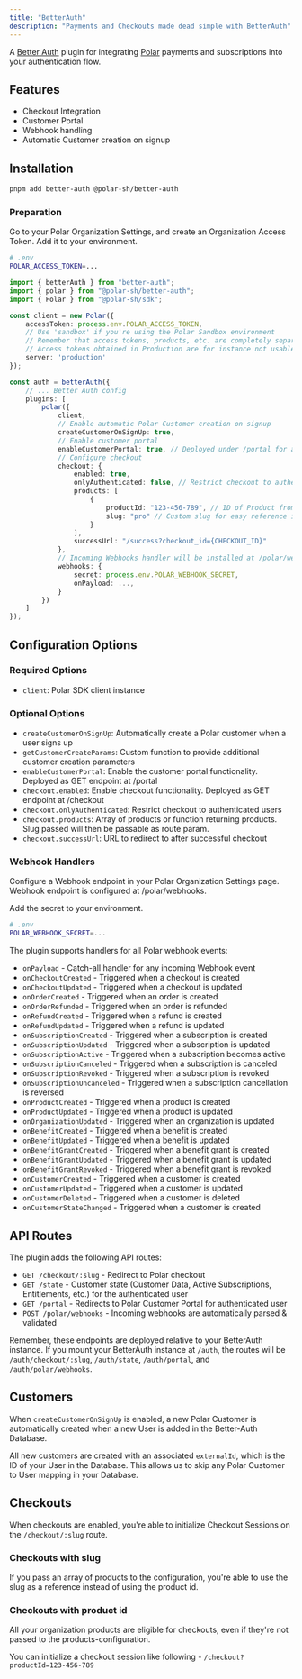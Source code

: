 ```yaml
---
title: "BetterAuth"
description: "Payments and Checkouts made dead simple with BetterAuth"
---
```


A [Better Auth](https://github.com/better-auth/better-auth) plugin for integrating [Polar](https://polar.sh) payments and subscriptions into your authentication flow.

## Features

- Checkout Integration
- Customer Portal
- Webhook handling
- Automatic Customer creation on signup

## Installation

```bash
pnpm add better-auth @polar-sh/better-auth
```

### Preparation

Go to your Polar Organization Settings, and create an Organization Access Token. Add it to your environment.

```bash
# .env
POLAR_ACCESS_TOKEN=...
```

```typescript
import { betterAuth } from "better-auth";
import { polar } from "@polar-sh/better-auth";
import { Polar } from "@polar-sh/sdk";

const client = new Polar({
    accessToken: process.env.POLAR_ACCESS_TOKEN,
    // Use 'sandbox' if you're using the Polar Sandbox environment
    // Remember that access tokens, products, etc. are completely separated between environments.
    // Access tokens obtained in Production are for instance not usable in the Sandbox environment.
    server: 'production'
});

const auth = betterAuth({
    // ... Better Auth config
    plugins: [
        polar({
            client,
            // Enable automatic Polar Customer creation on signup
            createCustomerOnSignUp: true,
            // Enable customer portal
            enableCustomerPortal: true, // Deployed under /portal for authenticated users
            // Configure checkout
            checkout: {
                enabled: true,
                onlyAuthenticated: false, // Restrict checkout to authenticated users
                products: [
                    {
                        productId: "123-456-789", // ID of Product from Polar Dashboard
                        slug: "pro" // Custom slug for easy reference in Checkout URL, e.g. /checkout/pro
                    }
                ],
                successUrl: "/success?checkout_id={CHECKOUT_ID}"
            },
            // Incoming Webhooks handler will be installed at /polar/webhooks
            webhooks: {
                secret: process.env.POLAR_WEBHOOK_SECRET,
                onPayload: ...,
            }
        })
    ]
});
```

## Configuration Options

### Required Options

- `client`: Polar SDK client instance

### Optional Options

- `createCustomerOnSignUp`: Automatically create a Polar customer when a user signs up
- `getCustomerCreateParams`: Custom function to provide additional customer creation parameters
- `enableCustomerPortal`: Enable the customer portal functionality. Deployed as GET endpoint at /portal
- `checkout.enabled`: Enable checkout functionality. Deployed as GET endpoint at /checkout
- `checkout.onlyAuthenticated`: Restrict checkout to authenticated users
- `checkout.products`: Array of products or function returning products. Slug passed will then be passable as route param.
- `checkout.successUrl`: URL to redirect to after successful checkout

### Webhook Handlers

Configure a Webhook endpoint in your Polar Organization Settings page. Webhook endpoint is configured at /polar/webhooks.

Add the secret to your environment.

```bash
# .env
POLAR_WEBHOOK_SECRET=...
```

The plugin supports handlers for all Polar webhook events:

- `onPayload` - Catch-all handler for any incoming Webhook event
- `onCheckoutCreated` - Triggered when a checkout is created
- `onCheckoutUpdated` - Triggered when a checkout is updated
- `onOrderCreated` - Triggered when an order is created
- `onOrderRefunded` - Triggered when an order is refunded
- `onRefundCreated` - Triggered when a refund is created
- `onRefundUpdated` - Triggered when a refund is updated
- `onSubscriptionCreated` - Triggered when a subscription is created
- `onSubscriptionUpdated` - Triggered when a subscription is updated
- `onSubscriptionActive` - Triggered when a subscription becomes active
- `onSubscriptionCanceled` - Triggered when a subscription is canceled
- `onSubscriptionRevoked` - Triggered when a subscription is revoked
- `onSubscriptionUncanceled` - Triggered when a subscription cancellation is reversed
- `onProductCreated` - Triggered when a product is created
- `onProductUpdated` - Triggered when a product is updated
- `onOrganizationUpdated` - Triggered when an organization is updated
- `onBenefitCreated` - Triggered when a benefit is created
- `onBenefitUpdated` - Triggered when a benefit is updated
- `onBenefitGrantCreated` - Triggered when a benefit grant is created
- `onBenefitGrantUpdated` - Triggered when a benefit grant is updated
- `onBenefitGrantRevoked` - Triggered when a benefit grant is revoked
- `onCustomerCreated` - Triggered when a customer is created
- `onCustomerUpdated` - Triggered when a customer is updated
- `onCustomerDeleted` - Triggered when a customer is deleted
- `onCustomerStateChanged` - Triggered when a customer is created

## API Routes

The plugin adds the following API routes:

- `GET /checkout/:slug` - Redirect to Polar checkout
- `GET /state` - Customer state (Customer Data, Active Subscriptions, Entitlements, etc.) for the authenticated user
- `GET /portal` - Redirects to Polar Customer Portal for authenticated user
- `POST /polar/webhooks` - Incoming webhooks are automatically parsed & validated

Remember, these endpoints are deployed relative to your BetterAuth instance. If you mount your BetterAuth instance at `/auth`, the routes will be `/auth/checkout/:slug`, `/auth/state`, `/auth/portal`, and `/auth/polar/webhooks`.

## Customers

When `createCustomerOnSignUp` is enabled, a new Polar Customer is automatically created when a new User is added in the Better-Auth Database.

All new customers are created with an associated `externalId`, which is the ID of your User in the Database. This allows us to skip any Polar Customer to User mapping in your Database.

## Checkouts

When checkouts are enabled, you're able to initialize Checkout Sessions on the `/checkout/:slug` route.

### Checkouts with slug

If you pass an array of products to the configuration, you're able to use the slug as a reference instead of using the product id.

### Checkouts with product id

All your organization products are eligible for checkouts, even if they're not passed to the products-configuration.

You can initialize a checkout session like following - `/checkout?productId=123-456-789`
